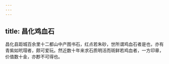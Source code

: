 ```yaml
---
---
---
```

title: 昌化鸡血石
---



昌化县距城百余里十二都山中产图书石，红点若朱砂，世所谓鸡血石者是也，亦有青紫如玳瑁者，颇可爱玩。然近数十年来求石质明活而斑鲜若鸡血者，一方印章，价值数十金，亦尠不可得也。
